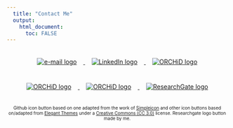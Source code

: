 ```yaml
---
  title: "Contact Me"
  output:
    html_document:
      toc: FALSE
---
```

<!-- Tried to keep this page clean and light, hence only having the buttons and twitter feed. --> 

<center>
<a href="mailto:lai.rebecca.j@gmail.com">
  <img src="images/envgrey.png"
    onmouseover="this.src='images/envpink.png';"
    onmouseout="this.src='images/envgrey.png';" alt="e-mail logo" style="margin: 20px 15px;">
</a>
<a href="https://www.linkedin.com/in/rjlai/">
  <img src="images/ingrey.png"
    onmouseover="this.src='images/inpink.png';"
    onmouseout="this.src='images/ingrey.png';" alt="LinkedIn logo" style="margin: 20px 15px;">
</a>
<a href="https://github.com/RebeccaJLai">
  <img src="images/gitgrey.png"
    onmouseover="this.src='images/gitpink.png';"
    onmouseout="this.src='images/gitgrey.png';" alt="ORCHiD logo" style="margin: 20px 15px;">
</a>
<a href="https://twitter.com/_R_Lai_">
  <img src="images/twigrey.png"
    onmouseover="this.src='images/twipink.png';"
    onmouseout="this.src='images/twigrey.png';" alt="ORCHiD logo" style="margin: 20px 15px;">
</a>
<a href="https://orcid.org/0000-0001-7055-2036">
  <img src="images/orcgrey.png"
    onmouseover="this.src='images/orcpink.png';"
    onmouseout="this.src='images/orcgrey.png';" alt="ORCHiD logo" style="margin: 20px 15px;">
</a>
<a href="https://www.researchgate.net/profile/Rebecca_Lai4">
  <img src="images/rggrey.png"
    onmouseover="this.src='images/rgpink.png';"
    onmouseout="this.src='images/rggrey.png';" alt="ResearchGate logo" style="margin: 20px 15px;">
</a>

<!-- there's another link I wanted to put in above, but I can't remember what it is! --> 

<a class="twitter-timeline" width="600px" height="1000px" href="https://twitter.com/_R_Lai_?ref_src=twsrc%5Etfw">
</a> <script async src="https://platform.twitter.com/widgets.js" charset="utf-8"></script> 

<font size="0.5"> Github icon button based on one adapted from the work of [Simpleicon](https://www.flaticon.com/packs/simpleicon-social-media/2) and other icon buttons based on/adapted from [Elegant Themes](https://www.flaticon.com/packs/elegant-font) under a [Creative Commons (CC 3.0)](https://creativecommons.org/licenses/by/3.0/) license. Researchgate logo button made by me.</font>

</center>
